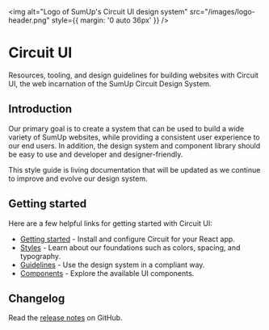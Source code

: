 
<Meta title="Introduction|Welcome" />

<img
  alt="Logo of SumUp's Circuit UI design system"
  src="/images/logo-header.png"
  style={{ margin: '0 auto 36px' }}
/>

# Circuit UI

Resources, tooling, and design guidelines for building websites with Circuit
UI, the web incarnation of the SumUp Circuit Design System.

## Introduction

Our primary goal is to create a system that can be used to build a wide variety
of SumUp websites, while providing a consistent user experience to our end
users. In addition, the design system and component library should be
easy to use and developer and designer-friendly.

This style guide is living documentation that will be updated as we continue to
improve and evolve our design system.

## Getting started

Here are a few helpful links for getting started with Circuit UI:

- [Getting started](/getting-started/developers) - Install and configure Circuit for your React app.
- [Styles](/styles) - Learn about our foundations such as colors, spacing, and typography.
- [Guidelines](/guidelines) - Use the design system in a compliant way.
- [Components](/components) - Explore the available UI components.

## Changelog

Read the [release notes](https://github.com/sumup/circuit-ui/releases) on GitHub.
